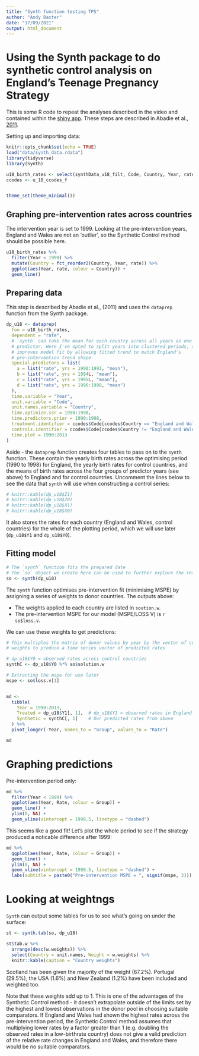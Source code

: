```yaml
---
title: "Synth function testing TPS"
author: "Andy Baxter"
date: "17/09/2021"
output: html_document
---
```


# Using the Synth package to do synthetic control analysis on England's Teenage Pregnancy Strategy

This is some R code to repeat the analyses described in the video and contained within the [shiny app](https://phd.andybaxter.me/synth-app). These steps are described in Abadie et al., [2011](http://www.jstatsoft.org/v42/i13/).

Setting up and importing data:

```r
knitr::opts_chunk$set(echo = TRUE)
load("data/synth_data.rdata")
library(tidyverse)
library(Synth)

u18_birth_rates <- select(synthData_u18_filt, Code, Country, Year, rate)
ccodes <- u_18_ccodes_f


theme_set(theme_minimal())
```

## Graphing pre-intervention rates across countries

The intervention year is set to 1999. Looking at the pre-intervention years, England and Wales are not an 'outlier', so the Synthetic Control method should be possible here.

```r

u18_birth_rates %>% 
  filter(Year < 1999) %>% 
  mutate(Country = fct_reorder2(Country, Year, rate)) %>% 
  ggplot(aes(Year, rate, colour = Country)) +
  geom_line() 

```

## Preparing data

This step is described by Abadie et al., (2011) and uses the `dataprep` function from the Synth package.

```r

dp_u18 <- dataprep(
  foo = u18_birth_rates,
  dependent = "rate",
  # `synth` can take the mean for each country across all years as one
  # predictor. Here I've opted to split years into clustered periods, as this
  # improves model fit by allowing fitted trend to match England's
  # pre-intervention trend shape
  special.predictors = list(
    a = list("rate", yrs = 1990:1993, "mean"),
    b = list("rate", yrs = 1994L, "mean"),
    c = list("rate", yrs = 1995L, "mean"),
    d = list("rate", yrs = 1996:1998, "mean")
  ),
  time.variable = "Year",
  unit.variable = "Code", 
  unit.names.variable = "Country",
  time.optimize.ssr = 1990:1998,
  time.predictors.prior = 1990:1998,
  treatment.identifier = ccodes$Code[ccodes$Country == "England and Wales"],
  controls.identifier = ccodes$Code[ccodes$Country != "England and Wales"],
  time.plot = 1990:2013
)

```

Aside - the `dataprep` function creates four tables to pass on to the `synth` function. These contain the yearly birth rates across the optimising period (1990 to 1998) for England, the yearly birth rates for control countries, and the means of birth rates across the four groups of predictor years (see above) fo England and for control countries. Uncomment the lines below to see the data that `synth` will use when constructing a control series:

```r

# knitr::kable(dp_u18$Z1)
# knitr::kable(dp_u18$Z0)
# knitr::kable(dp_u18$X1)
# knitr::kable(dp_u18$X0)

```

It also stores the rates for each country (England and Wales, control countries) for the whole of the plotting period, which we will use later (`dp_u18$Y1` and `dp_u18$Y0`).


## Fitting model

```r

# The `synth` function fits the prepared date
# The `so` object we create here can be used to further explore the result
so <- synth(dp_u18)

```

The `synth` function optimises pre-intervention fit (minimising MSPE) by assigning a series of weights to donor countries. The outputs above:

- The weights applied to each country are listed in `soution.w`.
- The pre-intervention MSPE for our model (MSPE/LOSS V) is `r so$loss.v`.

We can use these weights to get predictions:

```r

# This multiples the matrix of donor values by year by the vector of country
# weights to produce a time series vector of predicted rates

# dp_u18$Y0 = observed rates across control countries
synthC <- dp_u18$Y0 %*% so$solution.w

# Extracting the mspe for use later
mspe <- so$loss.v[1]


md <-
  tibble(
    Year = 1990:2013,
    Treated = dp_u18$Y1[, 1],  # dp_u18$Y1 = observed rates in England
    Synthetic = synthC[, 1]    # Our predicted rates from above
  ) %>%
  pivot_longer(-Year, names_to = "Group", values_to = "Rate")

md
```

# Graphing predictions

Pre-intervention period only:

```r
md %>% 
  filter(Year < 1999) %>% 
  ggplot(aes(Year, Rate, colour = Group)) +
  geom_line() +
  ylim(0, NA) +
  geom_vline(xintercept = 1998.5, linetype = "dashed")
```

This seems like a good fit! Let's plot the whole period to see if the strategy produced a noticable difference after 1999:

```r


md %>%
  ggplot(aes(Year, Rate, colour = Group)) +
  geom_line() +
  ylim(0, NA) +
  geom_vline(xintercept = 1998.5, linetype = "dashed") +
  labs(subtitle = paste0("Pre-intervention MSPE = ", signif(mspe, 3)))

```

# Looking at weightngs

`Synth` can output some tables for us to see what's going on under the surface:

```r


st <- synth.tab(so, dp_u18)

st$tab.w %>% 
  arrange(desc(w.weights)) %>% 
  select(Country = unit.names, Weight = w.weights) %>%
  knitr::kable(caption = "Country weights")

```
Scotland has been given the majority of the weight (67.2%). Portugal (29.5%), the USA (1.6%) and New Zealand (1.2%) have been included and weighted too.

Note that these weights add up to 1. This is one of the advantages of the Synthetic Control method - it doesn't extrapolate outside of the limits set by the highest and lowest observations in the donor pool in choosing suitable comparators. If England and Wales had shown the highest rates across the pre-intervention period, the Synthetic Control method assumes that multiplying lower rates by a factor greater than 1 (e.g. doubling the observed rates in a low-birthrate country) does not give a valid prediction of the relative rate changes in England and Wales, and therefore there would be no suitable comparators.


